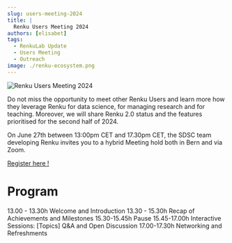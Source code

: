 ```yaml
---
slug: users-meeting-2024
title: |
  Renku Users Meeting 2024
authors: [elisabet]
tags:
  - RenkuLab Update
  - Users Meeting
  - Outreach
image: ./renku-ecosystem.png
---
```


![Renku Users Meeting 2024](./renku-ecosystem.png)

Do not miss the opportunity to meet other Renku Users and learn more how they leverage Renku for data science, for managing research and for teaching. Moreover, we will share Renku 2.0 status and the features prioritised for the second half of 2024.

On June 27th between 13:00pm CET and 17.30pm CET, the SDSC team developing Renku invites you to a hybrid Meeting hold both in Bern and via Zoom. 

[Register here !](https://docs.google.com/forms/d/e/1FAIpQLSfI-dYL09s_A2RQkNikHT7-mSB63KgMQ_T5lm6k9lAtL1mS9A/viewform?usp=pp_url)

# Program
13.00 - 13.30h Welcome and Introduction
13.30 - 15.30h Recap of Achievements and Milestones
15.30-15.45h Pause
15.45-17.00h  Interactive Sessions: [Topics]  Q&A and Open Discussion
17.00-17.30h Networking and Refreshments
